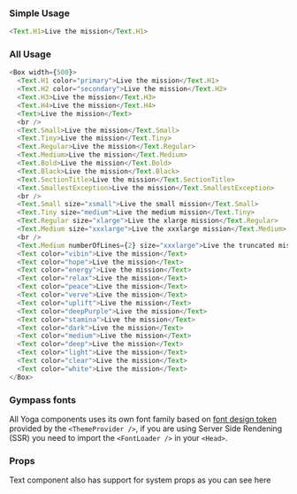 
### Simple Usage

```javascript reactLive=true
<Text.H1>Live the mission</Text.H1>
```

### All Usage

```javascript reactLive=true
<Box width={500}>
  <Text.H1 color="primary">Live the mission</Text.H1>
  <Text.H2 color="secondary">Live the mission</Text.H2>
  <Text.H3>Live the mission</Text.H3>
  <Text.H4>Live the mission</Text.H4>
  <Text>Live the mission</Text>
  <br />
  <Text.Small>Live the mission</Text.Small>
  <Text.Tiny>Live the mission</Text.Tiny>
  <Text.Regular>Live the mission</Text.Regular>
  <Text.Medium>Live the mission</Text.Medium>
  <Text.Bold>Live the mission</Text.Bold>
  <Text.Black>Live the mission</Text.Black>
  <Text.SectionTitle>Live the mission</Text.SectionTitle>
  <Text.SmallestException>Live the mission</Text.SmallestException>
  <br />
  <Text.Small size="xsmall">Live the small mission</Text.Small>
  <Text.Tiny size="medium">Live the medium mission</Text.Tiny>
  <Text.Regular size="xlarge">Live the xlarge mission</Text.Regular>
  <Text.Medium size="xxxlarge">Live the xxxlarge mission</Text.Medium>
  <br />
  <Text.Medium numberOfLines={2} size="xxxlarge">Live the truncated mission<br />After two lines</Text.Medium>
  <Text color="vibin">Live the mission</Text>
  <Text color="hope">Live the mission</Text>
  <Text color="energy">Live the mission</Text>
  <Text color="relax">Live the mission</Text>
  <Text color="peace">Live the mission</Text>
  <Text color="verve">Live the mission</Text>
  <Text color="uplift">Live the mission</Text>
  <Text color="deepPurple">Live the mission</Text>
  <Text color="stamina">Live the mission</Text>
  <Text color="dark">Live the mission</Text>
  <Text color="medium">Live the mission</Text>
  <Text color="deep">Live the mission</Text>
  <Text color="light">Live the mission</Text>
  <Text color="clear">Live the mission</Text>
  <Text color="white">Live the mission</Text>
</Box>
```

### Gympass fonts

All Yoga components uses its own font family based on
[font design token](https://gympass.github.io/yoga/guidelines/tokens/fonts)
provided by the `<ThemeProvider />`, if you are using Server Side Rendening
(SSR) you need to import the `<FontLoader />` in your `<Head>`.

### Props

Text component also has support for system props as you can see <GatsbyLink to="/system/getting-started">here</GatsbyLink>

<PropsTable component="Text" platform="web" />
